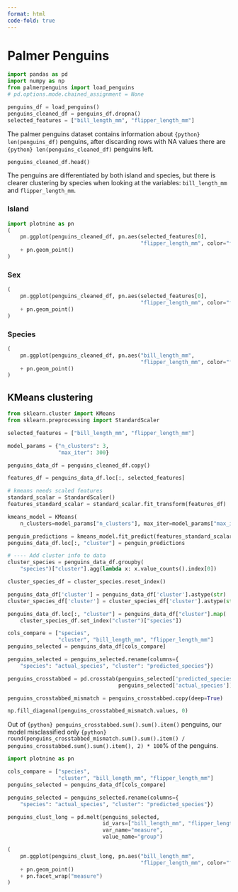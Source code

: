 ```yaml
---
format: html
code-fold: true
---
```


# Palmer Penguins

```python
import pandas as pd
import numpy as np
from palmerpenguins import load_penguins
# pd.options.mode.chained_assignment = None

penguins_df = load_penguins()
penguins_cleaned_df = penguins_df.dropna()
selected_features = ["bill_length_mm", "flipper_length_mm"]
```

The palmer penguins dataset contains information about `{python} len(penguins_df)` penguins, after discarding rows with NA values there are `{python} len(penguins_cleaned_df)` penguins left.

```python
penguins_cleaned_df.head()
```

The penguins are differentiated by both island and species, but there is clearer clustering by species when looking at the variables: `bill_length_mm` and `flipper_length_mm`.

::: {.panel-tabset}

### Island

```python
import plotnine as pn
(
    pn.ggplot(penguins_cleaned_df, pn.aes(selected_features[0],
                                          "flipper_length_mm", color="factor(island)"))
    + pn.geom_point()
)
```

### Sex

```python
(
    pn.ggplot(penguins_cleaned_df, pn.aes(selected_features[0],
                                          "flipper_length_mm", color="factor(sex)"))
    + pn.geom_point()
)
```

### Species

```python
(
    pn.ggplot(penguins_cleaned_df, pn.aes("bill_length_mm",
                                          "flipper_length_mm", color="factor(species)"))
    + pn.geom_point()
)
```

:::

## KMeans clustering

```python
from sklearn.cluster import KMeans
from sklearn.preprocessing import StandardScaler

selected_features = ["bill_length_mm", "flipper_length_mm"]

model_params = {"n_clusters": 3,
                "max_iter": 300}

penguins_data_df = penguins_cleaned_df.copy()

features_df = penguins_data_df.loc[:, selected_features]

# kmeans needs scaled features
standard_scalar = StandardScaler()
features_standard_scalar = standard_scalar.fit_transform(features_df)

kmeans_model = KMeans(
    n_clusters=model_params["n_clusters"], max_iter=model_params["max_iter"])

penguin_predictions = kmeans_model.fit_predict(features_standard_scalar)
penguins_data_df.loc[:, "cluster"] = penguin_predictions
```

```python
# ---- Add cluster info to data
cluster_species = penguins_data_df.groupby(
    "species")["cluster"].agg(lambda x: x.value_counts().index[0])

cluster_species_df = cluster_species.reset_index()

penguins_data_df['cluster'] = penguins_data_df['cluster'].astype(str)
cluster_species_df['cluster'] = cluster_species_df['cluster'].astype(str)

penguins_data_df.loc[:, "cluster"] = penguins_data_df["cluster"].map(
    cluster_species_df.set_index("cluster")["species"])

cols_compare = ["species",
                "cluster", "bill_length_mm", "flipper_length_mm"]
penguins_selected = penguins_data_df[cols_compare]

penguins_selected = penguins_selected.rename(columns={
    "species": "actual_species", "cluster": "predicted_species"})

penguins_crosstabbed = pd.crosstab(penguins_selected['predicted_species'],
                                   penguins_selected['actual_species'])

penguins_crosstabbed_mismatch = penguins_crosstabbed.copy(deep=True)

np.fill_diagonal(penguins_crosstabbed_mismatch.values, 0)
```

Out of `{python} penguins_crosstabbed.sum().sum().item()` penguins, our model misclassified only `{python} round(penguins_crosstabbed_mismatch.sum().sum().item() / penguins_crosstabbed.sum().sum().item(), 2) * 100`% of the penguins.

```python
import plotnine as pn

cols_compare = ["species",
                "cluster", "bill_length_mm", "flipper_length_mm"]
penguins_selected = penguins_data_df[cols_compare]

penguins_selected = penguins_selected.rename(columns={
    "species": "actual_species", "cluster": "predicted_species"})

penguins_clust_long = pd.melt(penguins_selected,
                              id_vars=["bill_length_mm", "flipper_length_mm"],
                              var_name="measure",
                              value_name="group")

(
    pn.ggplot(penguins_clust_long, pn.aes("bill_length_mm",
                                          "flipper_length_mm", color="factor(group)"))
    + pn.geom_point()
    + pn.facet_wrap("measure")
)
```

